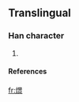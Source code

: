 ==Translingual==
===Han character===
{{Han char|rn=86|rad=火|as=12|sn=16|four=|canj=火日卜火 (FAYF)}}
# {{defn|Han|sort=火12}}
====References====
{{Han ref|kx=0684.161|hdz=80029.220|uh=71DD|ud=29149}}

[[fr:燝]]